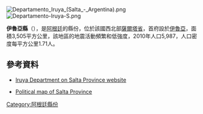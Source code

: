 [[Image:Departamento_Iruya_(Salta_-_Argentina).png|right]]
[[Image:Departamento-Iruya-S.png|right]]

'''伊魯亞縣'''（{{lang-es|Departamento de Iruya}}），是[[阿根廷|阿根廷]]的縣份，位於該國西北部[[薩爾塔省|薩爾塔省]]，首府設於[[伊魯亞|伊魯亞]]，面積3,505平方公里，該地區的地震活動頻繁和低強度，2010年人口5,987，人口密度每平方公里1.71人。

==參考資料==
*{{es icon}} [http://www.portaldesalta.gov.ar/iruya01.htm Iruya Department on Salta Province website] {{Wayback|url=http://www.portaldesalta.gov.ar/iruya01.htm |date=20200704203029 }}
* [http://www.portaldesalta.gov.ar/mapasalta.html Political map of Salta Province] {{Wayback|url=http://www.portaldesalta.gov.ar/mapasalta.html |date=20200705235407 }}

{{coord|22|47|27|S|65|13|07|W|source:kolossus-eswiki|display=title}}

{{Argentina-geo-stub}}
[[Category:阿根廷縣份|Category:阿根廷縣份]]